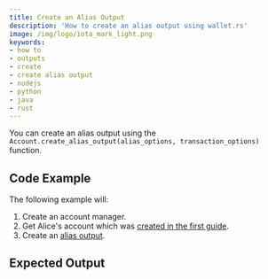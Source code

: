 ```yaml
---
title: Create an Alias Output
description: 'How to create an alias output using wallet.rs'
image: /img/logo/iota_mark_light.png
keywords:
- how to
- outputs
- create
- create alias output
- nodejs
- python
- java
- rust
---
```



You can create an alias output using the `Account.create_alias_output(alias_options, transaction_options)` function.

## Code Example

The following example will:

1. Create an account manager.
2. Get Alice's account which was [created in the first guide](../accounts_and_addresses/01_create_a_wallet_account.mdx).
3. Create an [alias output](https://wiki.iota.org/shimmer/introduction/explanations/ledger/alias).

<Tabs groupId="language">
    <TabItem value="rust" label="Rust">
        <RustCode/>
    </TabItem>
    <TabItem value="nodejs" label="Nodejs">
        <NodejsCode/>
    </TabItem>
    <TabItem value="python" label="Python">
        <PythonCode/>
    </TabItem>
    <TabItem value="java" label="Java">
        <JavaCode/>
    </TabItem>
</Tabs>

## Expected Output

<Tabs groupId="language">
    <TabItem value="rust" label="Rust">
        <RustOutput/>
    </TabItem>
    <TabItem value="nodejs" label="Nodejs">
        <NodejsOutput/>
    </TabItem>
    <TabItem value="python" label="Python">
        <PythonOutput/>
    </TabItem>
    <TabItem value="java" label="Java">
        <JavaOutput/>
    </TabItem>
</Tabs>

